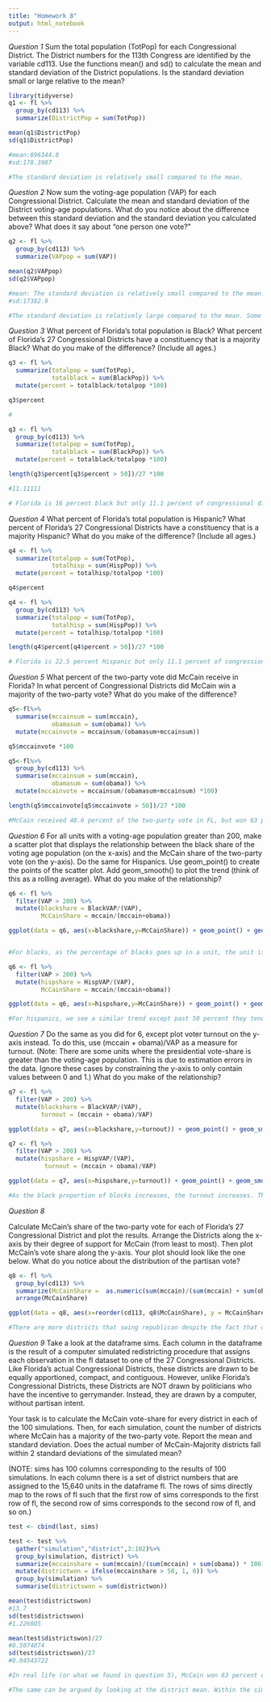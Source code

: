 ```yaml
---
title: "Homework 8"
output: html_notebook
---
```


*Question 1*
Sum the total population (TotPop) for each Congressional District. The District numbers for the 113th Congress are identified by the variable cd113. Use the functions mean() and sd() to calculate the mean and standard deviation of the District populations. Is the standard deviation small or large relative to the mean?

```r
library(tidyverse)
q1 <- fl %>%
  group_by(cd113) %>%
  summarize(DistrictPop = sum(TotPop))

mean(q1$DistrictPop)
sd(q1$DistrictPop)

#mean:696344.8
#sd:178.3987

#The standard deviation is relatively small compared to the mean.

```

*Question 2*
Now sum the voting-age population (VAP) for each Congressional District. Calculate the mean and standard deviation of the District voting-age populations. What do you notice about the difference between this standard deviation and the standard deviation you calculated above? What does it say about “one person one vote?”

```r
q2 <- fl %>%
  group_by(cd113) %>%
  summarize(VAPpop = sum(VAP))

mean(q2$VAPpop)
sd(q2$VAPpop)

#mean: The standard deviation is relatively small compared to the mean.
#sd:17382.9

#The standard deviation is relatively large compared to the mean. Some congressional districts have a greater or lesser weight than others when it comes to how much power is in one vote.
```

*Question 3*
What percent of Florida’s total population is Black? What percent of Florida’s 27 Congressional Districts have a constituency that is a majority Black? What do you make of the difference? (Include all ages.)

```r
q3 <- fl %>%
  summarize(totalpop = sum(TotPop),
            totalblack = sum(BlackPop)) %>%
  mutate(percent = totalblack/totalpop *100)

q3$percent

#

q3 <- fl %>%
  group_by(cd113) %>%
  summarize(totalpop = sum(TotPop),
            totalblack = sum(BlackPop)) %>%
  mutate(percent = totalblack/totalpop *100)

length(q3$percent[q3$percent > 50])/27 *100

#11.11111

# Florida is 16 percent black but only 11.1 percent of congressional districts are majority black. 

```


*Question 4*
What percent of Florida’s total population is Hispanic? What percent of Florida’s 27 Congressional Districts have a constituency that is a majority Hispanic? What do you make of the difference? (Include all ages.)

```r

q4 <- fl %>%
  summarize(totalpop = sum(TotPop),
            totalhisp = sum(HispPop)) %>%
  mutate(percent = totalhisp/totalpop *100)

q4$percent

q4 <- fl %>%
  group_by(cd113) %>%
  summarize(totalpop = sum(TotPop),
            totalhisp = sum(HispPop)) %>%
  mutate(percent = totalhisp/totalpop *100)

length(q4$percent[q4$percent > 50])/27 *100

# Florida is 22.5 percent Hispanic but only 11.1 percent of congressional districts are majority black. Hispanics in Florida are have the same congressional representation as blacks, despite making up a larger percentage of the population.  


```


*Question 5*
What percent of the two-party vote did McCain receive in Florida? In what percent of Congressional Districts did McCain win a majority of the two-party vote? What do you make of the difference?

```r

q5<-fl%>%
  summarise(mccainsum = sum(mccain),
            obamasum = sum(obama)) %>%
  mutate(mccainvote = mccainsum/(obamasum+mccainsum))

q5$mccainvote *100

q5<-fl%>%
  group_by(cd113) %>%
  summarise(mccainsum = sum(mccain),
            obamasum = sum(obama)) %>%
  mutate(mccainvote = mccainsum/(obamasum+mccainsum) *100)

length(q5$mccainvote[q5$mccainvote > 50])/27 *100

#McCain received 48.6 percent of the two-party vote in FL, but won 63 percent of districts. Summed over all residents (in a direct democracy), McCain would have missed a majority to win the state of Florida but with the congressional district system, he was able to win in enough of them to tip the State towards him. 


```


*Question 6*
For all units with a voting-age population greater than 200, make a scatter plot that displays the relationship between the black share of the voting age population (on the x-axis) and the McCain share of the two-party vote (on the y-axis). Do the same for Hispanics. Use geom_point() to create the points of the scatter plot. Add geom_smooth() to plot the trend (think of this as a rolling average). What do you make of the relationship?


```r
q6 <- fl %>%
  filter(VAP > 200) %>%
  mutate(blackshare = BlackVAP/(VAP), 
         McCainShare = mccain/(mccain+obama))

ggplot(data = q6, aes(x=blackshare,y=McCainShare)) + geom_point() + geom_smooth()+theme_bw() + xlab("Black Share of the Voting Age Population") + ylab("McCain Share of the Vote")


#For blacks, as the percentage of blacks goes up in a unit, the unit is less likely to support McCain.

```

```r
q6 <- fl %>%
  filter(VAP > 200) %>%
  mutate(hispshare = HispVAP/(VAP), 
         McCainShare = mccain/(mccain+obama))

ggplot(data = q6, aes(x=hispshare,y=McCainShare)) + geom_point() + geom_smooth() +theme_bw()+ xlab("Hispanic Share of the Voting Age Population") + ylab("McCain Share of the Vote")

#For hispanics, we see a similar trend except past 50 percent they tend to vote more for McCain. Likely republican cubans.
```


*Question 7*
Do the same as you did for 6, except plot voter turnout on the y-axis instead. To do this, use (mccain + obama)/VAP as a measure for turnout. (Note: There are some units where the presidential vote-share is greater than the voting-age population. This is due to estimation errors in the data. Ignore these cases by constraining the y-axis to only contain values between 0 and 1.) What do you make of the relationship?

```r
q7 <- fl %>%
  filter(VAP > 200) %>%
  mutate(blackshare = BlackVAP/(VAP), 
         turnout = (mccain + obama)/VAP)

ggplot(data = q7, aes(x=blackshare,y=turnout)) + geom_point() + geom_smooth() + scale_y_continuous(breaks= seq(0,1,.1), limits = c(0,1) ) +theme_bw() + ylab("Turnout") + xlab("Black Share of the Vote")
```

```r

q7 <- fl %>%
  filter(VAP > 200) %>%
  mutate(hispshare = HispVAP/(VAP), 
          turnout = (mccain + obama)/VAP)

ggplot(data = q7, aes(x=hispshare,y=turnout)) + geom_point() + geom_smooth() +theme_bw() + scale_y_continuous(breaks= seq(0,1,.1), limits = c(0,1) ) + ylab("Turnout") + xlab("Hispanic Share of the Vote")

#As the black proportion of blocks increases, the turnout increases. The trend is opposite for hispanics. 
```


*Question 8*

Calculate McCain’s share of the two-party vote for each of Florida’s 27 Congressional District and plot the results. Arrange the Districts along the x-axis by their degree of support for McCain (from least to most). Then plot McCain’s vote share along the y-axis. Your plot should look like the one below. What do you notice about the distribution of the partisan vote?

```r

q8 <- fl %>%
  group_by(cd113) %>%
  summarize(McCainShare =  as.numeric(sum(mccain)/(sum(mccain) + sum(obama))))%>%
  arrange(McCainShare)

ggplot(data = q8, aes(x=reorder(cd113, q8$McCainShare), y = McCainShare)) + geom_point() + theme_bw()+ scale_y_continuous(breaks= seq(0,1,.05), limits = c(0,1)) + geom_hline(yintercept = .50) + ylab("John McCain's Share of the 2−Party Vote") + xlab("Congressional Districts Arranged by Support for McCain")

#There are more districts that swing republican despite the fact that overall in the state, there are more democrats (looks like packing!).
```



*Question 9*
Take a look at the dataframe sims. Each column in the dataframe is the result of a computer simulated redistricting procedure that assigns each observation in the fl dataset to one of the 27 Congressional Districts. Like Florida’s actual Congressional Districts, these districts are drawn to be equally apportioned, compact, and contiguous. However, unlike Florida’s Congressional Districts, these Districts are NOT drawn by politicians who have the incentive to gerrymander. Instead, they are drawn by a computer, without partisan intent. 

Your task is to calculate the McCain vote-share for every district in each of the 100 simulations. Then, for each simulation, count the number of districts where McCain has a majority of the two-party vote. Report the mean and standard deviation. Does the actual number of McCain-Majority districts fall within 2 standard deviations of the simulated mean?

(NOTE: sims has 100 columns corresponding to the results of 100 simulations. In each column there is a set of district numbers that are assigned to the 15,640 units in the dataframe fl. The rows of sims directly map to the rows of fl such that the first row of sims corresponds to the first row of fl, the second row of sims corresponds to the second row of fl, and so on.)


```r

test <- cbind(last, sims)

test <- test %>%
  gather("simulation","district",3:102)%>%
  group_by(simulation, district) %>%
  summarize(mccainshare = sum(mccain)/(sum(mccain) + sum(obama)) * 100)%>%
  mutate(districtwon = ifelse(mccainshare > 50, 1, 0)) %>%
  group_by(simulation) %>%
  summarise(districtswon = sum(districtwon))

mean(test$districtswon) 
#13.7
sd(test$districtswon)
#1.226805

mean(test$districtswon)/27
#0.5074074
sd(test$districtswon)/27
#0.04543722

#In real life (or what we found in question 5), McCain won 63 percent of all the districts. Using 100 simulation, we find that that result (63 percent) does not fall eithin 2 st.dvs of the simulation mean, implying there was district drawing based on partisan motivations.

#The same can be argued by looking at the district mean. Within the simulations, we found he would win 13.7 districts with a 1.2 standard deviation. In real life he won 17. 13.7 + 2(1.2) < 17

```

